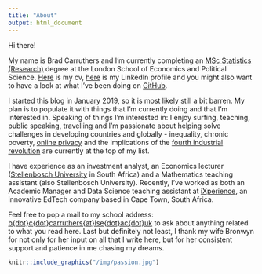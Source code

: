 ```yaml
---
title: "About"
output: html_document
---
```


Hi there!

My name is Brad Carruthers and I'm currently completing an [MSc Statistics (Research)](http://www.lse.ac.uk/study-at-lse/Graduate/Degree-programmes-2019/MSc-Statistics-Research) degree at the London School of Economics and Political Science. [Here](/img/carruthers-cv-18-01-2019.pdf) is my cv, [here](https://www.linkedin.com/in/brad-carruthers-7b737190/) is my LinkedIn profile and you might also want to have a look at what I've been doing on [GitHub](https://github.com/BCallumCarr).

I started this blog in January 2019, so it is most likely still a bit barren. My plan is to populate it with things that I'm currently doing and that I'm interested in. Speaking of things I'm interested in: I enjoy surfing, teaching, public speaking, travelling and I'm passionate about helping solve challenges in developing countries and globally - inequality, chronic poverty, [online privacy](https://www.privacytools.io) and the implications of the [fourth industrial revolution](https://www.weforum.org/agenda/2016/01/the-fourth-industrial-revolution-what-it-means-and-how-to-respond) are currently at the top of my list.

I have experience as an investment analyst, an Economics lecturer ([Stellenbosch University](http://www.sun.ac.za/english) in South Africa) and a Mathematics teaching assistant (also Stellenbosch University). Recently, I've worked as both an Academic Manager and Data Science teaching assistant at [iXperience](http://ixperience.co.za), an innovative EdTech company based in Cape Town, South Africa.

Feel free to pop a mail to my school address: [b{dot}c{dot}carruthers{at}lse{dot}ac{dot}uk](mailto:b.c.carruthers@lse.ac.uk) to ask about anything related to what you read here. Last but definitely not least, I thank my wife Bronwyn for not only for her input on all that I write here, but for her consistent support and patience in me chasing my dreams.

```r
knitr::include_graphics("/img/passion.jpg")
```